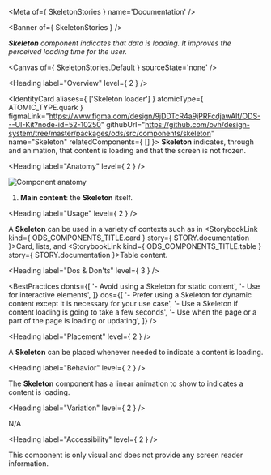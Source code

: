 
<Meta of={ SkeletonStories } name='Documentation' />

<Banner of={ SkeletonStories } />

_**Skeleton** component indicates that data is loading. It improves the perceived loading time for the user._

<Canvas of={ SkeletonStories.Default } sourceState='none' />

<Heading label="Overview" level={ 2 } />

<IdentityCard aliases={ ['Skeleton loader'] }
              atomicType={ ATOMIC_TYPE.quark }
              figmaLink="https://www.figma.com/design/9jDDTcR4a9jPRFcdjawAlf/ODS---UI-Kit?node-id=52-10250"
              githubUrl="https://github.com/ovh/design-system/tree/master/packages/ods/src/components/skeleton"
              name="Skeleton"
              relatedComponents={ [] }>
  **Skeleton** indicates, through and animation, that content is loading and that the screen is not frozen.
</IdentityCard>

<Heading label="Anatomy" level={ 2 } />

![Component anatomy](components/skeleton/anatomy.png "Component anatomy")

1. **Main content**: the **Skeleton** itself.

<Heading label="Usage" level={ 2 } />

A **Skeleton** can be used in a variety of contexts such as in <StorybookLink kind={ ODS_COMPONENTS_TITLE.card } story={ STORY.documentation }>Card</StorybookLink>, lists, and <StorybookLink kind={ ODS_COMPONENTS_TITLE.table } story={ STORY.documentation }>Table</StorybookLink> content.

<Heading label="Dos & Don'ts" level={ 3 } />

<BestPractices
  donts={[
    '- Avoid using a Skeleton for static content',
    '- Use for interactive elements',
  ]}
  dos={[
    '- Prefer using a Skeleton for dynamic content except it is necessary for your use case',
    '- Use a Skeleton if content loading is going to take a few seconds',
    '- Use when the page or a part of the page is loading or updating',
  ]}
/>

<Heading label="Placement" level={ 2 } />

A **Skeleton** can be placed whenever needed to indicate a content is loading.

<Heading label="Behavior" level={ 2 } />

The **Skeleton** component has a linear animation to show to indicates a content is loading.

<Heading label="Variation" level={ 2 } />

N/A

<Heading label="Accessibility" level={ 2 } />

This component is only visual and does not provide any screen reader information.